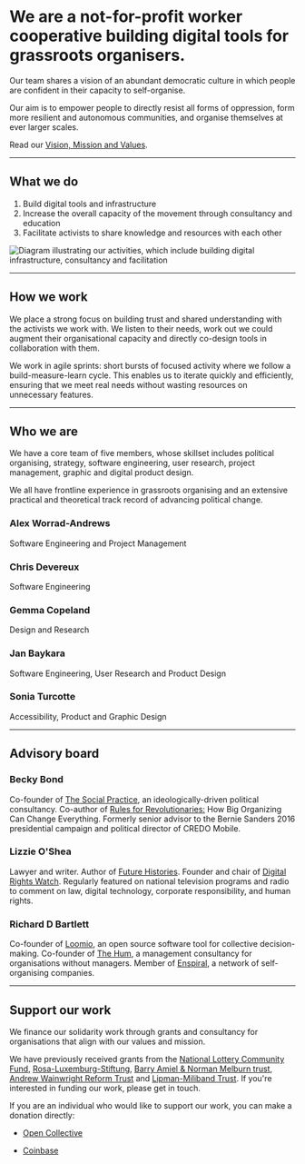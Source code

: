 # We are a not-for-profit worker cooperative building digital tools for grassroots organisers.

Our team shares a vision of an abundant democratic culture in which people are confident in their capacity to self-organise.

Our aim is to empower people to directly resist all forms of oppression, form more resilient and autonomous communities, and organise themselves at ever larger scales.

Read our [Vision, Mission and Values](https://github.com/commonknowledge/vision-mission-values).

---

## What we do

1. Build digital tools and infrastructure
2. Increase the overall capacity of the movement through consultancy and education
3. Facilitate activists to share knowledge and resources with each other

![Diagram illustrating our activities, which include building digital infrastructure, consultancy and facilitation](../../assets/diagram-what-we-do.jpg)

---

## How we work

We place a strong focus on building trust and shared understanding with the activists we work with. We listen to their needs, work out we could augment their organisational capacity and directly co-design tools in collaboration with them.

We work in agile sprints: short bursts of focused activity where we follow a build-measure-learn cycle. This enables us to iterate quickly and efficiently, ensuring that we meet real needs without wasting resources on unnecessary features.

---

## Who we are

We have a core team of five members, whose skillset includes political organising, strategy, software engineering, user research, project management, graphic and digital product design.

We all have frontline experience in grassroots organising and an extensive practical and theoretical track record of advancing political change.

### Alex Worrad-Andrews

Software Engineering and Project Management

### Chris Devereux

Software Engineering

### Gemma Copeland

Design and Research

### Jan Baykara

Software Engineering, User Research and Product Design

### Sonia Turcotte

Accessibility, Product and Graphic Design

---

## Advisory board

### Becky Bond

Co-founder of [The Social Practice](https://thesocialpractice.org/), an ideologically-driven political consultancy. Co-author of [Rules for Revolutionaries:](http://www.rulesforrevolutionaries.org/) How Big Organizing Can Change Everything. Formerly senior advisor to the Bernie Sanders 2016 presidential campaign and political director of CREDO Mobile.

### Lizzie O'Shea

Lawyer and writer. Author of [Future Histories](https://lizzieoshea.com/future-histories/). Founder and chair of [Digital Rights Watch](https://digitalrightswatch.org.au/). Regularly featured on national television programs and radio to comment on law, digital technology, corporate responsibility, and human rights.

### Richard D Bartlett

Co-founder of [Loomio](https://www.loomio.org/), an open source software tool for collective decision-making. Co-founder of [The Hum](https://www.thehum.org/), a management consultancy for organisations without managers. Member of [Enspiral](https://enspiral.com/), a network of self-organising companies.

---

## Support our work

We finance our solidarity work through grants and consultancy for organisations that align with our values and mission.

We have previously received grants from the [National Lottery Community Fund](https://www.tnlcommunityfund.org.uk/), [Rosa-Luxemburg-Stiftung](https://www.rosalux.de/en/), [Barry Amiel & Norman Melburn trust](http://www.amielandmelburn.org.uk/), [Andrew Wainwright Reform Trust](http://www.wainwrighttrusts.org.uk/awrt.html) and [Lipman-Miliband Trust](https://www.lipman-miliband.org.uk/). If you're interested in funding our work, please get in touch.

If you are an individual who would like to support our work, you can make a donation directly:

- [Open Collective](https://opencollective.com/commonknowledge/)

- [Coinbase](https://commerce.coinbase.com/charges/3K26NNNF)
